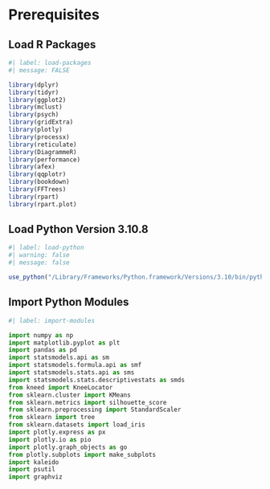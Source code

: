 # Prerequisites

## Load R Packages {#load-r-packages}

```r
#| label: load-packages
#| message: FALSE

library(dplyr)
library(tidyr)
library(ggplot2)
library(mclust)
library(psych)
library(gridExtra)
library(plotly)
library(processx)
library(reticulate)
library(DiagrammeR)
library(performance)
library(afex)
library(qqplotr)
library(bookdown)
library(FFTrees)
library(rpart)
library(rpart.plot)
```

## Load Python Version 3.10.8 {#load-python-version-3.10.8}

```r
#| label: load-python
#| warning: false
#| message: false

use_python("/Library/Frameworks/Python.framework/Versions/3.10/bin/python3")

```

## Import Python Modules {#import-python-modules}

```python
#| label: import-modules

import numpy as np
import matplotlib.pyplot as plt
import pandas as pd
import statsmodels.api as sm
import statsmodels.formula.api as smf
import statsmodels.stats.api as sms
import statsmodels.stats.descriptivestats as smds
from kneed import KneeLocator
from sklearn.cluster import KMeans
from sklearn.metrics import silhouette_score
from sklearn.preprocessing import StandardScaler
from sklearn import tree
from sklearn.datasets import load_iris
import plotly.express as px
import plotly.io as pio
import plotly.graph_objects as go
from plotly.subplots import make_subplots
import kaleido
import psutil
import graphviz 

```
